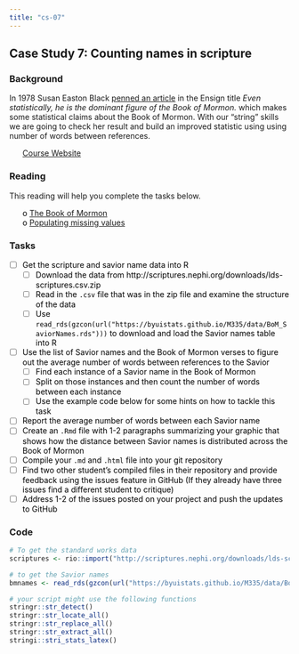 ```yaml
---
title: "cs-07"
---
```







## Case Study 7: Counting names in scripture 
### Background 

In 1978 Susan Easton Black [penned an article](https://www.lds.org/ensign/1978/07/discovery?lang=eng){target="blank"} in the Ensign title *Even statistically, he is the dominant figure of the Book of Mormon.* which makes some statistical claims about the Book of Mormon.  With our "string" skills we are going to check her result and build an improved statistic using using number of words between references.  

 * [Course Website](../index.html)






### Reading

This reading will help you complete the tasks below.

* o [The Book of Mormon](https://www.lds.org/scriptures/bofm?lang=eng){target='blank'}
* o [Populating missing values](https://blog.exploratory.io/populating-missing-dates-with-complete-and-fill-functions-in-r-and-exploratory-79f2a321e6b5){target='blank'}


### Tasks


<style>
ul {
   color: black;
   list-style-type: none;
   list-style-position: outside;

}

</style>


* [ ] Get the scripture and savior name data into R
    * [ ] Download the data from http://scriptures.nephi.org/downloads/lds-scriptures.csv.zip
    * [ ] Read in the `.csv` file that was in the zip file and examine the structure of the data
    * [ ] Use `read_rds(gzcon(url("https://byuistats.github.io/M335/data/BoM_SaviorNames.rds")))` to download and load the Savior names table into R
* [ ] Use the list of Savior names and the Book of Mormon verses to figure out the average number of words between references to the Savior
    * [ ] Find each instance of a Savior name in the Book of Mormon
    * [ ] Split on those instances and then count the number of words between each instance
    * [ ] Use the example code below for some hints on how to tackle this task
* [ ] Report the average number of words between each Savior name
* [ ] Create an `.Rmd` file with 1-2 paragraphs summarizing your graphic that shows how the distance between Savior names is distributed across the Book of Mormon
* [ ] Compile your `.md` and `.html` file into your git repository
* [ ] Find two other student's compiled files in their repository and provide feedback using the issues feature in GitHub (If they already have three issues find a different student to critique)
* [ ] Address 1-2 of the issues posted on your project and push the updates to GitHub






### Code


```r
# To get the standard works data
scriptures <- rio::import("http://scriptures.nephi.org/downloads/lds-scriptures.csv.zip")

# to get the Savior names
bmnames <- read_rds(gzcon(url("https://byuistats.github.io/M335/data/BoM_SaviorNames.rds")))

# your script might use the following functions
stringr::str_detect()
stringr::str_locate_all()
stringr::str_replace_all()
stringr::str_extract_all()
stringi::stri_stats_latex()
```






